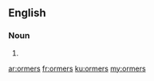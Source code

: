 ==English==

===Noun===
{{head|en|plural}}

# {{plural of|ormer|lang=en|nocat=1}}

[[ar:ormers]]
[[fr:ormers]]
[[ku:ormers]]
[[my:ormers]]